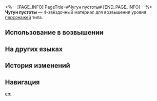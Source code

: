 <%-- [PAGE_INFO]
PageTitle=#Чугун пустоты#
[END_PAGE_INFO] --%>
{{Предмет Инфобокс
|id          = 110406
|Изображение = Предмет Чугун пустоты.png
|Тип         = Материал возвышения персонажа
|Инвентарь   = Материалы улучшения
|Редкость    = 4
|Эффект      = 
|Описание    = Подкова Рейнджера пустоты: Подавителя. Можно использовать для возвышения квантовых персонажей.
|Источник1   = [[Застойная тень: Форма кванта]]
|Источник2   = [[Универсальная машина для синтеза: Обмен материалов]]
}}
{{Описание|Редкая подкова, полученная после победы над Подавителем из Легиона Антиматерии. Когда никто не наблюдает, она то появляется, то исчезает.<br /><br />''«Название эксперимента? Это просто "Подкова Подавителя"...»''}}
'''Чугун пустоты''' — 4-звёздочный материал для возвышения уровня [[Персонажи|персонажей]] {{undefined|}} типа.

==Использование в возвышении==
{{Использование в возвышении}}

==На других языках==
{{На других языках
|en   = Void Cast Iron
|zhs  = 虚幻铸铁
|zht  = 虛幻鑄鐵
|ja   = 虚幻鋳鉄
|ko   = 환영의 무쇠
|es   = Hierro forjado del Vacío
|fr   = Fonte du néant
|ru   = Чугун пустоты
|th   = Void Cast Iron
|vi   = Thép Đúc Hư Ảo
|de   = Leerengeformtes Eisen
|id   = Void Cast Iron
|pt   = Ferro Fundido Vazio
}}

==История изменений==
{{История изменений|3.5}}

==Навигация==
{{Материалы улучшения Навбокс}}

[[en:]]